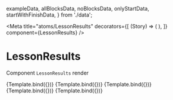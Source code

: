 
  exampleData,
  allBlocksData,
  noBlocksData,
  onlyStartData,
  startWithFinishData,
} from './data';

<Meta
  title="atoms/LessonResults"
  decorators={[
    (Story) => (
      <LearnContextDecorator>
        <Story />
      </LearnContextDecorator>
    ),
  ]}
  component={LessonResults}
/>

# LessonResults

Component `LessonResults` render


<Canvas>
  <Story name="Example" args={exampleData}>
    {Template.bind({})}
  </Story>
  <Story name="All blocks" args={allBlocksData}>
    {Template.bind({})}
  </Story>
  <Story name="No blocks" args={noBlocksData}>
    {Template.bind({})}
  </Story>
  <Story name="Only Start" args={onlyStartData}>
    {Template.bind({})}
  </Story>
  <Story name="Start with finish" args={startWithFinishData}>
    {Template.bind({})}
  </Story>
</Canvas>
